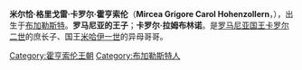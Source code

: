 {{expand|time=2015-01-03T17:20:43+00:00}}
{{unreferenced|time=2015-01-03T17:20:43+00:00}}
{{Infobox royalty
| name            = 卡罗尔·米尔恰王子
| image           = HRH Prince Carol Mircea ASR Printul Carol Mircea al Romaniei.jpg
| imgw            =
| full name       = 米尔恰·格里戈雷·卡罗尔·霍亨索伦
| spouse          = 海伦·亨利埃塔·纳加雷钦<br>塞尔玛·威廉姆斯<br>安东尼娅·科尔维尔
| issue           = [[保罗-菲利普·霍亨索伦|保罗-菲利普·霍亨索伦]]<br>亚历山大·霍亨索伦
| father          = [[卡罗尔二世|卡罗尔二世]]
| mother          = 吉吉·拉姆布林诺
| birth_date   = {{Birth date|1920|8|8|df=y}}
| birth_place  = {{flag|Kingdom of Romania}}[[布加勒斯特|布加勒斯特]]
| death_date   = {{Death date and age|2006|1|27|1920|8|8|df=y}}
| death_place  = {{UK}}[[伦敦|伦敦]]
}}

'''米尔恰·格里戈雷·卡罗尔·霍亨索伦'''（'''Mircea Grigore Carol Hohenzollern'''，{{bd|1920年|8月8日|2006年|1月27日}}），出生于[[布加勒斯特|布加勒斯特]]。'''罗马尼亚的王子'''；'''卡罗尔·拉姆布林诺'''。是[[罗马尼亚君主|罗马尼亚国王]][[卡罗尔二世|卡罗尔二世]]的庶长子、国王[[米哈伊一世|米哈伊一世]]的异母哥哥。

{{DEFAULTSORT: Lambrino, Carol}}
[[Category:霍亨索伦王朝|Category:霍亨索伦王朝]]
[[Category:布加勒斯特人|Category:布加勒斯特人]]